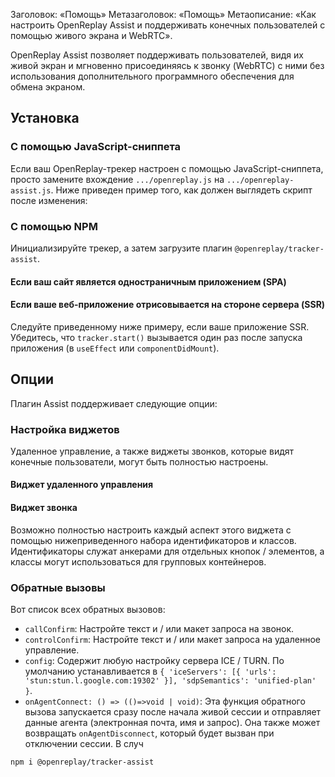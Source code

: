 Заголовок: «Помощь»
Метазаголовок: «Помощь»
Метаописание: «Как настроить OpenReplay Assist и поддерживать конечных пользователей с помощью живого экрана и WebRTC».

OpenReplay Assist позволяет поддерживать пользователей, видя их живой экран и мгновенно присоединяясь к звонку (WebRTC) с ними без использования дополнительного программного обеспечения для обмена экраном.

## Установка

### С помощью JavaScript-сниппета

Если ваш OpenReplay-трекер настроен с помощью JavaScript-сниппета, просто замените вхождение `.../openreplay.js` на `.../openreplay-assist.js`. Ниже приведен пример того, как должен выглядеть скрипт после изменения:

### С помощью NPM

Инициализируйте трекер, а затем загрузите плагин `@openreplay/tracker-assist`.

#### Если ваш сайт является одностраничным приложением (SPA)

#### Если ваше веб-приложение отрисовывается на стороне сервера (SSR)

Следуйте приведенному ниже примеру, если ваше приложение SSR. Убедитесь, что `tracker.start()` вызывается один раз после запуска приложения (в `useEffect` или `componentDidMount`).

## Опции

Плагин Assist поддерживает следующие опции:

### Настройка виджетов

Удаленное управление, а также виджеты звонков, которые видят конечные пользователи, могут быть полностью настроены.

#### Виджет удаленного управления

#### Виджет звонка

Возможно полностью настроить каждый аспект этого виджета с помощью нижеприведенного набора идентификаторов и классов. Идентификаторы служат анкерами для отдельных кнопок / элементов, а классы могут использоваться для групповых контейнеров.

### Обратные вызовы

Вот список всех обратных вызовов:

- `callConfirm`: Настройте текст и / или макет запроса на звонок.
- `controlConfirm`: Настройте текст и / или макет запроса на удаленное управление.
- `config`: Содержит любую настройку сервера ICE / TURN. По умолчанию устанавливается в `{ 'iceServers': [{ 'urls': 'stun:stun.l.google.com:19302' }], 'sdpSemantics': 'unified-plan' }`.
- `onAgentConnect: () => (()=>void | void)`: Эта функция обратного вызова запускается сразу после начала живой сессии и отправляет данные агента (электронная почта, имя и запрос). Она также может возвращать `onAgentDisconnect`, который будет вызван при отключении сессии. В случ
```bash
npm i @openreplay/tracker-assist
```
